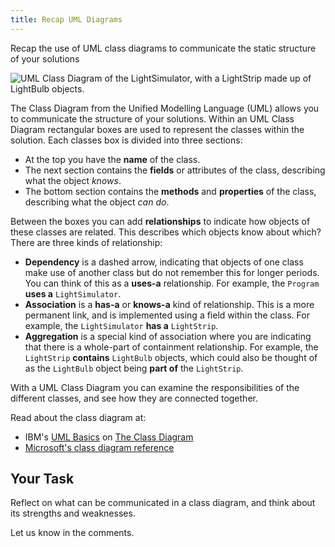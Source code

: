 ```yaml
---
title: Recap UML Diagrams
---
```


Recap the use of UML class diagrams to communicate the static structure of your solutions 


![UML Class Diagram of the LightSimulator, with a LightStrip made up of LightBulb objects.](./images/LightStripUML.png)

The Class Diagram from the Unified Modelling Language (UML) allows you to communicate the structure of your solutions. Within an UML Class Diagram rectangular boxes are used to represent the classes within the solution. Each classes box is divided into three sections:

- At the top you have the **name** of the class.
- The next section contains the **fields** or attributes of the class, describing what the object _knows_.
- The bottom section contains the **methods** and **properties** of the class, describing what the object _can do_.

Between the boxes you can add **relationships** to indicate how objects of these classes are related. This describes which objects know about which? There are three kinds of relationship:

- **Dependency** is a dashed arrow, indicating that objects of one class make use of another class but do not remember this for longer periods. You can think of this as a **uses-a** relationship. For example, the `Program` **uses a** `LightSimulator`.
- **Association** is a **has-a** or **knows-a** kind of relationship. This is a more permanent link, and is implemented using a field within the class. For example, the `LightSimulator` **has a** `LightStrip`.
- **Aggregation** is a special kind of association where you are indicating that there is a whole-part of containment relationship. For example, the `LightStrip` **contains** `LightBulb` objects, which could also be thought of as the `LightBulb` object being **part of** the `LightStrip`.

With a UML Class Diagram you can examine the responsibilities of the different classes, and see how they are connected together.

Read about the class diagram at:

- IBM's [UML Basics](http://www.ibm.com/developerworks/rational/library/769.html?ca=drs-) on [The Class Diagram](http://www.ibm.com/developerworks/rational/library/content/RationalEdge/sep04/bell/index.html)
- [Microsoft's class diagram reference](https://msdn.microsoft.com/en-us/library/dd409437.aspx)


## Your Task

Reflect on what can be communicated in a class diagram, and think about its strengths and weaknesses.

Let us know in the comments.
